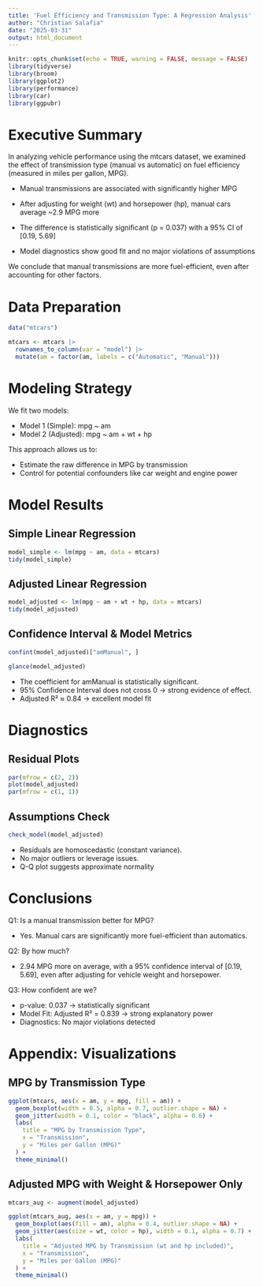 ---
title: 'Fuel Efficiency and Transmission Type: A Regression Analysis'
author: "Christian Salafia"
date: "2025-03-31"
output: html_document
---

```{r setup, include=FALSE}
knitr::opts_chunk$set(echo = TRUE, warning = FALSE, message = FALSE)
library(tidyverse)
library(broom)
library(ggplot2)
library(performance)
library(car)
library(ggpubr)
```

# Executive Summary

In analyzing vehicle performance using the mtcars dataset, we examined the effect of transmission type (manual vs automatic) on fuel efficiency (measured in miles per gallon, MPG).

- Manual transmissions are associated with significantly higher MPG

- After adjusting for weight (wt) and horsepower (hp), manual cars average ~2.9 MPG more

- The difference is statistically significant (p = 0.037) with a 95% CI of [0.19, 5.69]

- Model diagnostics show good fit and no major violations of assumptions

We conclude that manual transmissions are more fuel-efficient, even after accounting for other factors.

# Data Preparation
```{r}
data("mtcars")

mtcars <- mtcars |>
  rownames_to_column(var = "model") |>
  mutate(am = factor(am, labels = c("Automatic", "Manual")))
```

# Modeling Strategy

We fit two models:

- Model 1 (Simple): mpg ~ am
- Model 2 (Adjusted): mpg ~ am + wt + hp

This approach allows us to:

- Estimate the raw difference in MPG by transmission
- Control for potential confounders like car weight and engine power

# Model Results

## Simple Linear Regression

```{r}
model_simple <- lm(mpg ~ am, data = mtcars)
tidy(model_simple)
```

## Adjusted Linear Regression

```{r}
model_adjusted <- lm(mpg ~ am + wt + hp, data = mtcars)
tidy(model_adjusted)
```

## Confidence Interval & Model Metrics

```{r}
confint(model_adjusted)["amManual", ]

glance(model_adjusted)
```

- The coefficient for amManual is statistically significant.
- 95% Confidence Interval does not cross 0 → strong evidence of effect.
- Adjusted R² ≈ 0.84 → excellent model fit

# Diagnostics

## Residual Plots

```{r residual-plot, fig.cap= "Residuals vs Fitted Values", fig.width=7, fig.height=5}
par(mfrow = c(2, 2))
plot(model_adjusted)
par(mfrow = c(1, 1))
```

## Assumptions Check
```{r check-model-bigger, fig.width=10, fig.height=8}
check_model(model_adjusted)
```

- Residuals are homoscedastic (constant variance).
- No major outliers or leverage issues.
- Q-Q plot suggests approximate normality

# Conclusions

Q1: Is a manual transmission better for MPG?

- Yes. Manual cars are significantly more fuel-efficient than automatics.

Q2: By how much?

- 2.94 MPG more on average, with a 95% confidence interval of [0.19, 5.69], even after adjusting for vehicle weight and horsepower.

Q3: How confident are we?

- p-value: 0.037 → statistically significant
- Model Fit: Adjusted R² = 0.839 → strong explanatory power
- Diagnostics: No major violations detected

# Appendix: Visualizations

## MPG by Transmission Type

```{r mpg-transmission-plot, fig.cap= "MPG by Transmission Type", fig.width=7, fig.height=5}
ggplot(mtcars, aes(x = am, y = mpg, fill = am)) +
  geom_boxplot(width = 0.5, alpha = 0.7, outlier.shape = NA) +
  geom_jitter(width = 0.1, color = "black", alpha = 0.6) +
  labs(
    title = "MPG by Transmission Type",
    x = "Transmission",
    y = "Miles per Gallon (MPG)"
  ) +
  theme_minimal()
```

## Adjusted MPG with Weight & Horsepower Only

```{r adjusted-mpg-plot, fig.cap= "Adjusted MPG with Weight & Horsepower Only", fig.width=7, fig.height=5}
mtcars_aug <- augment(model_adjusted)

ggplot(mtcars_aug, aes(x = am, y = mpg)) +
  geom_boxplot(aes(fill = am), alpha = 0.4, outlier.shape = NA) +
  geom_jitter(aes(size = wt, color = hp), width = 0.1, alpha = 0.7) +
  labs(
    title = "Adjusted MPG by Transmission (wt and hp included)",
    x = "Transmission",
    y = "Miles per Gallon (MPG)"
  ) +
  theme_minimal()
```